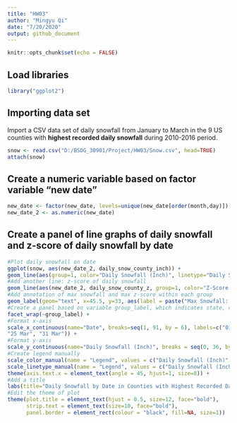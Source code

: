 ---
title: "HW03"
author: "Mingyu Qi"
date: "7/20/2020"
output: github_document
---

```{r setup, include=FALSE}
knitr::opts_chunk$set(echo = FALSE)
```

## Load libraries 

```{r load libraries, echo = TRUE, include=TRUE}
library("ggplot2")
```

## Importing data set

Import a CSV data set of daily snowfall from January to March in the 9 US counties with **highest recorded daily snowfall** during 2010-2016 period. 

```{r, echo = T, include = TRUE}
snow <- read.csv("D:/BSDG_30901/Project/HW03/Snow.csv", head=TRUE)
attach(snow)
```

## Create a numeric variable based on factor variable "new date" 

```{r, echo = T, include = TRUE}
new_date <- factor(new_date, levels=unique(new_date[order(month,day)]), ordered=TRUE)
new_date_2 <- as.numeric(new_date)
```

## Create a panel of line graphs of daily snowfall and z-score of daily snowfall by date 

```{r, fig.width=12, fig.height=9, echo = T, include = TRUE}
#Plot daily snowfall on date
ggplot(snow, aes(new_date_2, daily_snow_county_inch)) +
geom_line(aes(group=1, color="Daily Snowfall (Inch)", linetype="Daily Snowfall (Inch)"), size=1) +
#Add another line: z-score of daily snowfall 
geom_line(aes(new_date_2, daily_snow_county_z, group=1, color="Z-Score of Daily Snowfall", linetype = "Z-Score of Daily Snowfall"), size=1) +
#Add annotation of max snowfall and max z-score within each group
geom_label(geom="text", x=45.5, y=33, aes(label = paste("Max Snowfall: ", max_snow, "Max Z-Score: ", max_z)), fill="orange", size=3) +
#Create a panel based on variable group_label, which indicates state, county, and year
facet_wrap(~group_label) + 
#Format x-axis
scale_x_continuous(name="Date", breaks=seq(1, 91, by = 6), labels=c("01 Jan", "07 Jan", "13 Jan", "19 Jan", "25 Jan", "31 Jan", "06 Feb", "12 Feb", "18 Feb", "24 Feb", "01 Mar", "07 Mar", "13 Mar", "19 Mar",
"25 Mar", "31 Mar")) +
#Format y-axis
scale_y_continuous(name="Daily Snowfall (Inch)", breaks = seq(0, 36, by = 5)) +
#Create legend manually 
scale_color_manual(name = "Legend", values = c("Daily Snowfall (Inch)" = "skyblue", "Z-Score of Daily Snowfall" = "red")) + 
scale_linetype_manual(name = "Legend", values = c("Daily Snowfall (Inch)" = "solid", "Z-Score of Daily Snowfall" = "dashed")) + 
theme(axis.text.x = element_text(angle = 45, hjust=1, size=8)) + 
#Add a title 
labs(title="Daily Snowfall by Date in Counties with Highest Recorded Daily Snowfall during 2010-2016") + 
#Edit the theme of plot
theme(plot.title = element_text(hjust = 0.5, size=12, face="bold"),
      strip.text = element_text(size=10, face="bold"), 
      panel.border = element_rect(colour = "black", fill=NA, size=1))

```
